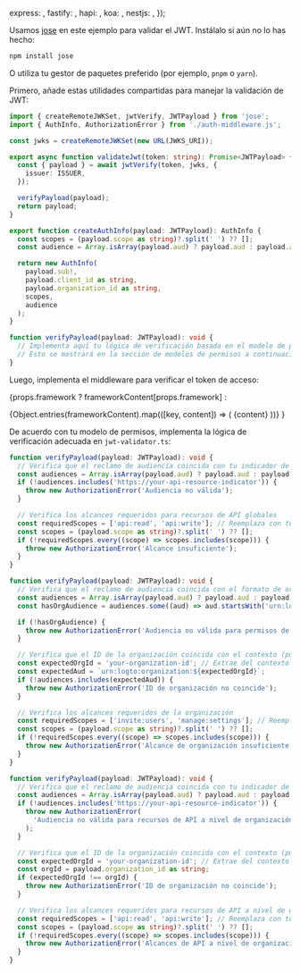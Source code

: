 

  express: <ExpressValidation />,
  fastify: <FastifyValidation />,
  hapi: <HapiValidation />,
  koa: <KoaValidation />,
  nestjs: <NestJsValidation />,
});

Usamos [jose](https://github.com/panva/jose) en este ejemplo para validar el JWT. Instálalo si aún no lo has hecho:

```bash
npm install jose
```

O utiliza tu gestor de paquetes preferido (por ejemplo, `pnpm` o `yarn`).

Primero, añade estas utilidades compartidas para manejar la validación de JWT:

```ts title="jwt-validator.ts"
import { createRemoteJWKSet, jwtVerify, JWTPayload } from 'jose';
import { AuthInfo, AuthorizationError } from './auth-middleware.js';

const jwks = createRemoteJWKSet(new URL(JWKS_URI));

export async function validateJwt(token: string): Promise<JWTPayload> {
  const { payload } = await jwtVerify(token, jwks, {
    issuer: ISSUER,
  });

  verifyPayload(payload);
  return payload;
}

export function createAuthInfo(payload: JWTPayload): AuthInfo {
  const scopes = (payload.scope as string)?.split(' ') ?? [];
  const audience = Array.isArray(payload.aud) ? payload.aud : payload.aud ? [payload.aud] : [];

  return new AuthInfo(
    payload.sub!,
    payload.client_id as string,
    payload.organization_id as string,
    scopes,
    audience
  );
}

function verifyPayload(payload: JWTPayload): void {
  // Implementa aquí tu lógica de verificación basada en el modelo de permisos
  // Esto se mostrará en la sección de modelos de permisos a continuación
}
```

Luego, implementa el middleware para verificar el token de acceso:

{props.framework
? frameworkContent[props.framework]
:

<Tabs groupId="api-framework">
  {Object.entries(frameworkContent).map(([key, content]) => (
    <TabItem key={key} value={key} label={getFrameworkName(key)}>
      {content}
    </TabItem>
  ))}
</Tabs>
}

De acuerdo con tu modelo de permisos, implementa la lógica de verificación adecuada en `jwt-validator.ts`:

<Tabs groupId="permission-models">
<TabItem value="global-api-resources" label="Recursos de API globales">

```ts title="jwt-validator.ts"
function verifyPayload(payload: JWTPayload): void {
  // Verifica que el reclamo de audiencia coincida con tu indicador de recurso de API
  const audiences = Array.isArray(payload.aud) ? payload.aud : payload.aud ? [payload.aud] : [];
  if (!audiences.includes('https://your-api-resource-indicator')) {
    throw new AuthorizationError('Audiencia no válida');
  }

  // Verifica los alcances requeridos para recursos de API globales
  const requiredScopes = ['api:read', 'api:write']; // Reemplaza con tus alcances requeridos reales
  const scopes = (payload.scope as string)?.split(' ') ?? [];
  if (!requiredScopes.every((scope) => scopes.includes(scope))) {
    throw new AuthorizationError('Alcance insuficiente');
  }
}
```

</TabItem>
<TabItem value="organization-permissions" label="Permisos de organización (no API)">

```ts title="jwt-validator.ts"
function verifyPayload(payload: JWTPayload): void {
  // Verifica que el reclamo de audiencia coincida con el formato de organización
  const audiences = Array.isArray(payload.aud) ? payload.aud : payload.aud ? [payload.aud] : [];
  const hasOrgAudience = audiences.some((aud) => aud.startsWith('urn:logto:organization:'));

  if (!hasOrgAudience) {
    throw new AuthorizationError('Audiencia no válida para permisos de organización');
  }

  // Verifica que el ID de la organización coincida con el contexto (puede que necesites extraerlo del contexto de la solicitud)
  const expectedOrgId = 'your-organization-id'; // Extrae del contexto de la solicitud
  const expectedAud = `urn:logto:organization:${expectedOrgId}`;
  if (!audiences.includes(expectedAud)) {
    throw new AuthorizationError('ID de organización no coincide');
  }

  // Verifica los alcances requeridos de la organización
  const requiredScopes = ['invite:users', 'manage:settings']; // Reemplaza con tus alcances requeridos reales
  const scopes = (payload.scope as string)?.split(' ') ?? [];
  if (!requiredScopes.every((scope) => scopes.includes(scope))) {
    throw new AuthorizationError('Alcance de organización insuficiente');
  }
}
```

</TabItem>
<TabItem value="organization-level-api-resources" label="Recursos de API a nivel de organización">

```ts title="jwt-validator.ts"
function verifyPayload(payload: JWTPayload): void {
  // Verifica que el reclamo de audiencia coincida con tu indicador de recurso de API
  const audiences = Array.isArray(payload.aud) ? payload.aud : payload.aud ? [payload.aud] : [];
  if (!audiences.includes('https://your-api-resource-indicator')) {
    throw new AuthorizationError(
      'Audiencia no válida para recursos de API a nivel de organización'
    );
  }

  // Verifica que el ID de la organización coincida con el contexto (puede que necesites extraerlo del contexto de la solicitud)
  const expectedOrgId = 'your-organization-id'; // Extrae del contexto de la solicitud
  const orgId = payload.organization_id as string;
  if (expectedOrgId !== orgId) {
    throw new AuthorizationError('ID de organización no coincide');
  }

  // Verifica los alcances requeridos para recursos de API a nivel de organización
  const requiredScopes = ['api:read', 'api:write']; // Reemplaza con tus alcances requeridos reales
  const scopes = (payload.scope as string)?.split(' ') ?? [];
  if (!requiredScopes.every((scope) => scopes.includes(scope))) {
    throw new AuthorizationError('Alcances de API a nivel de organización insuficientes');
  }
}
```

</TabItem>
</Tabs>
